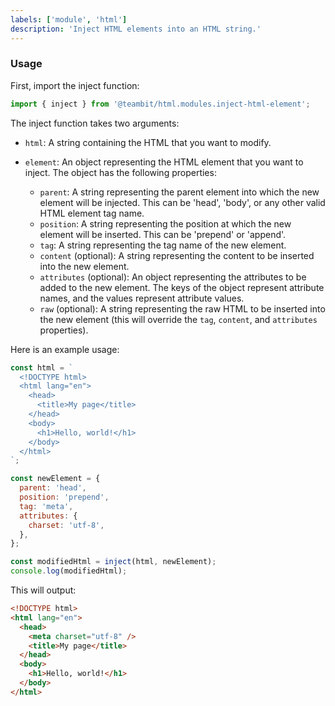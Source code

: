 ```yaml
---
labels: ['module', 'html']
description: 'Inject HTML elements into an HTML string.'
---
```


### Usage

First, import the inject function:

```javascript
import { inject } from '@teambit/html.modules.inject-html-element';
```

The inject function takes two arguments:

- `html`: A string containing the HTML that you want to modify.

- `element`: An object representing the HTML element that you want to inject. The object has the following properties:

  - `parent`: A string representing the parent element into which the new element will be injected. This can be 'head', 'body', or any other valid HTML element tag name.
  - `position`: A string representing the position at which the new element will be inserted. This can be 'prepend' or 'append'.
  - `tag`: A string representing the tag name of the new element.
  - `content` (optional): A string representing the content to be inserted into the new element.
  - `attributes` (optional): An object representing the attributes to be added to the new element. The keys of the object represent attribute names, and the values represent attribute values.
  - `raw` (optional): A string representing the raw HTML to be inserted into the new element (this will override the `tag`, `content`, and `attributes` properties).

Here is an example usage:

```javascript
const html = `
  <!DOCTYPE html>
  <html lang="en">
    <head>
      <title>My page</title>
    </head>
    <body>
      <h1>Hello, world!</h1>
    </body>
  </html>
`;

const newElement = {
  parent: 'head',
  position: 'prepend',
  tag: 'meta',
  attributes: {
    charset: 'utf-8',
  },
};

const modifiedHtml = inject(html, newElement);
console.log(modifiedHtml);
```

This will output:

```html
<!DOCTYPE html>
<html lang="en">
  <head>
    <meta charset="utf-8" />
    <title>My page</title>
  </head>
  <body>
    <h1>Hello, world!</h1>
  </body>
</html>
```
